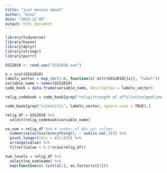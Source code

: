 ```yaml
---
title: "just messin about"
author: "enzo"
date: "2022-12-09"
output: html_document
---
```


```r
library(tidyverse)
library(haven)
library(dplyr)
library(stringr)
library(purrr)

GSS2018 <- read_sav("GSS2018.sav")
```

```r
n = ncol(GSS2018)
labels_vector = map_chr(1:n, function(x) attr(GSS2018[[x]], "label"))
variable_name = names(GSS2018)
code_book = data.frame(variable_name, description = labels_vector)

relig_codebook = code_book[grep("relig|strength of affiliation|god|jew|denomination|fundamentalist|bible|muslim|belief|church|pray", labels_vector, ignore.case = TRUE),]

code_book[grep("scientific", labels_vector, ignore.case = TRUE),]

relig_df = GSS2018 %>% 
  select(relig_codebook$variable_name)
```

```r
na_num = relig_df %>% # number of NAs per column
  summarise(across(everything(), ~ sum(is.na(.)))) %>%
  pivot_longer(cols = c(1:82)) %>%
  arrange(value) %>%
  filter(value < 0.1*nrow(relig_df))

num_levels = relig_df %>%
  select(na_num$name) %>%
  map(function(x) list(x[1], as.factor(x)[1])) 
```


